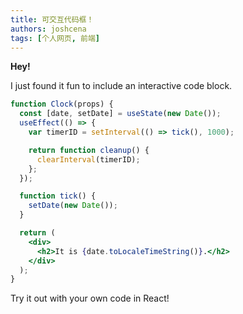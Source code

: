 ```yaml
---
title: 可交互代码框！
authors: joshcena
tags: [个人网页, 前端]
---
```


**Hey!**

I just found it fun to include an interactive code block.

<!-- truncate -->

```jsx live
function Clock(props) {
  const [date, setDate] = useState(new Date());
  useEffect(() => {
    var timerID = setInterval(() => tick(), 1000);

    return function cleanup() {
      clearInterval(timerID);
    };
  });

  function tick() {
    setDate(new Date());
  }

  return (
    <div>
      <h2>It is {date.toLocaleTimeString()}.</h2>
    </div>
  );
}
```

Try it out with your own code in React!
